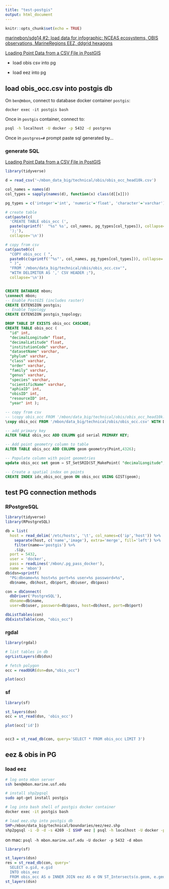 ```yaml
---
title: "test-postgis"
output: html_document
---
```


```r
knitr::opts_chunk$set(echo = TRUE)
```

[marinebon/sdg14 #2: load data for infographic: NCEAS ecosystems, OBIS observations, MarineRegions EEZ, ddgrid hexagons](https://github.com/marinebon/sdg14/issues/2)

[Loading Point Data from a CSV File in PostGIS](https://spatialdbadvisor.com/postgis_tips_tricks/118/loading-point-data-from-a-csv-file-in-postgis)

- load obis csv into pg

- load eez into pg

## load obis_occ.csv into postgis db

On `ben@mbon`, connect to database docker container `postgis`:

```
docker exec -it postgis bash
```

Once in `postgis` container, connect to:

```bash
psql -h localhost -U docker -p 5432 -d postgres
```

Once in `postgres=#` prompt paste sql generated by...

### generate SQL

[Loading Point Data from a CSV File in PostGIS](https://spatialdbadvisor.com/postgis_tips_tricks/118/loading-point-data-from-a-csv-file-in-postgis)


```r
library(tidyverse)

d = read_csv('~/mbon_data_big/technical/obis/obis_occ_head10k.csv')

col_names = names(d)
col_types = sapply(names(d), function(x) class(d[[x]]))

pg_types = c('integer'='int', 'numeric'='float', 'character'='varchar')

# create table
cat(paste(c(
  'CREATE TABLE obis_occ (',
  paste(sprintf('  "%s" %s', col_names, pg_types[col_types]), collapse=',\n'),
  ');'),
  collapse='\n'))

# copy from csv
cat(paste0(c(
  "COPY obis_occ ( ",
  paste0(c(sprintf('"%s"', col_names, pg_types[col_types])), collapse=',\n    '),
  " )",
  "FROM '/mbon/data_big/technical/obis/obis_occ.csv'",
  "WITH DELIMITER AS ',' CSV HEADER ;"),
  collapse='\n'))

```

```sql

CREATE DATABASE mbon;
\connect mbon;
-- Enable PostGIS (includes raster)
CREATE EXTENSION postgis;
-- Enable Topology
CREATE EXTENSION postgis_topology;

DROP TABLE IF EXISTS obis_occ CASCADE;
CREATE TABLE obis_occ (
  "id" int,
  "decimalLongitude" float,
  "decimalLatitude" float,
  "institutionCode" varchar,
  "datasetName" varchar,
  "phylum" varchar,
  "class" varchar,
  "order" varchar,
  "family" varchar,
  "genus" varchar,
  "species" varchar,
  "scientificName" varchar,
  "aphiaID" int,
  "obisID" int,
  "resourceID" int,
  "year" int );

-- copy from csv
-- \copy obis_occ FROM '/mbon/data_big/technical/obis/obis_occ_head10k.csv' WITH DELIMITER ',' CSV HEADER;
\copy obis_occ FROM '/mbon/data_big/technical/obis/obis_occ.csv' WITH DELIMITER ',' CSV HEADER NULL AS 'NA';

-- add primary key
ALTER TABLE obis_occ ADD COLUMN gid serial PRIMARY KEY;

-- Add point geometry column to table
ALTER TABLE obis_occ ADD COLUMN geom geometry(Point,4326);

-- Populate column with point geometries
update obis_occ set geom = ST_SetSRID(ST_MakePoint( "decimalLongitude", "decimalLatitude" ), 4326);

-- Create a spatial index on points
CREATE INDEX idx_obis_occ_geom ON obis_occ USING GIST(geom);
```

## test PG connection methods

### RPostgreSQL

```r
library(tidyverse)
library(RPostgreSQL)

db = list(
  host = read_delim('/etc/hosts', '\t', col_names=c('ip','host')) %>%
    separate(host, c('name','image'), extra='merge', fill='left') %>%
    filter(name=='postgis') %>%
    .$ip,
  port = 5432,
  user = 'docker',
  pass = readLines('/mbon/.pg_pass_docker'),
  name = 'mbon')
db$dsn=sprintf(
  "PG:dbname=%s host=%s port=%s user=%s password=%s", 
  db$name, db$host, db$port, db$user, db$pass)

con = dbConnect(
  dbDriver('PostgreSQL'), 
  dbname=db$name, 
  user=db$user, password=db$pass, host=db$host, port=db$port)

dbListTables(con)
dbExistsTable(con, "obis_occ")
```

### rgdal

```r
library(rgdal)

# list tables in db
ogrListLayers(db$dsn)

# fetch polygon
occ = readOGR(dsn=dsn,"obis_occ")

plot(occ)
```

### sf

```r
library(sf)

st_layers(dsn)
occ = st_read(dsn, 'obis_occ')

plot(occ['id'])


occ3 = st_read_db(con, query='SELECT * FROM obis_occ LIMIT 3')
```

## eez & obis in PG

### load eez

```bash
# log onto mbon server
ssh ben@mbon.marine.usf.edu

# install shp2pgsql
sudo apt-get install postgis

# log into bash shell of postgis docker container 
docker exec -it postgis bash

# load eez.shp into postgis db
SHP=/mbon/data_big/technical/boundaries/eez/eez.shp
shp2pgsql -i -D -d -s 4269 -I $SHP eez | psql -h localhost -U docker -p 5432 -d mbon
```

on mac: `psql -h mbon.marine.usf.edu -U docker -p 5432 -d mbon`

```r
library(sf)

st_layers(dsn)
res = st_read_db(con, query='
  SELECT o.gid, e.gid
  INTO obis_eez
  FROM obis_occ AS o INNER JOIN eez AS e ON ST_Intersects(o.geom, e.geom);')
st_layers(dsn)
```

